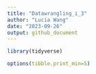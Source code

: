 ```yaml
---
title: "Datawrangling_i_3"
author: "Lucia Wang"
date: "2023-09-26"
output: github_document
---
```


```r
library(tidyverse)

options(tibble.print_min=5)
```

